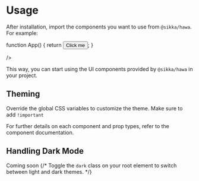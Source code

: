 
<Meta title="Usage" />

# Usage

After installation, import the components you want to use from `@sikka/hawa`. For example:

<Unstyled>
  <WrappedCodeBlock
  lang="jsx"
    code={`import { Button } from "@sikka/hawa";
    
function App() {
  return <Button>Click me</Button>;
}

  />
</Unstyled>

This way, you can start using the UI components provided by `@sikka/hawa` in your project.

## Theming

Override the global CSS variables to customize the theme. Make sure to add `!important`

<Unstyled>
  <WrappedCodeBlock
  lang='css'
    code={`@layer base {
 :root {
    --background: 0 0% 100%;
    --foreground: 240 10% 3.9%;
    --card: 210 50% 98%;
    --card-foreground: 240 10% 3.9%;
    --popover: 0 0% 100%;
    --popover-foreground: 240 10% 3.9%;
    --primary: 240 5.9% 10%;
    --primary-foreground: 0 0% 98%;
    --secondary: 240 4.8% 95.9%;
    --secondary-foreground: 240 5.9% 10%;
    --muted: 240 4.8% 95.9%;
    --muted-foreground: 240 3.8% 46.1%;
    --accent: 240 4.8% 95.9%;
    --accent-foreground: 240 5.9% 10%;
    --destructive: 0 84.2% 60.2%;
    --destructive-foreground: 0 0% 98%;
    --info: 209 62% 50%;
    --info-foreground: 0 0% 98%;
    --success: 148 48% 43%;
    --success-foreground: 0 0% 98%;
    --warning: 24 75% 50%;
    --warning-foreground: 0 0% 98%;
    --error: 0 84.2% 60.2%;
    --error-foreground: 0 0% 98%;
    --border: 240 5.9% 90%;
    --input: 240 5.9% 90%;
    --ring: 240 5% 64.9%;
    --radius: 0.5rem;
    --radius-inner: calc(var(--radius) - calc(var(--radius) / 3));
  }
  .dark {
    --background: 240 10% 3.9%;
    --foreground: 0 0% 98%;
    --card: 0 0% 2%;
    --card-foreground: 0 0% 98%;
    --popover: 240 10% 3.9%;
    --popover-foreground: 0 0% 98%;
    --primary: 0 0% 98%;
    --primary-foreground: 240 5.9% 10%;
    --secondary: 240 3.7% 15.9%;
    --secondary-foreground: 0 0% 98%;
    --muted: 240 3.7% 15.9%;
    --muted-foreground: 240 5% 64.9%;
    --accent: 240 3.7% 15.9%;
    --accent-foreground: 0 0% 98%;
    --destructive: 0 62.8% 30.6%;
    --destructive-foreground: 0 85.7% 97.3%;
    --border: 240 3.7% 15.9%;
    --input: 240 3.7% 15.9%;
    --ring: 240 4.9% 83.9%;
  }
}`}
/>

</Unstyled>

For further details on each component and prop types, refer to the component documentation.

## Handling Dark Mode

Coming soon
{/* Toggle the `dark` class on your root element to switch between light and dark themes. */}
